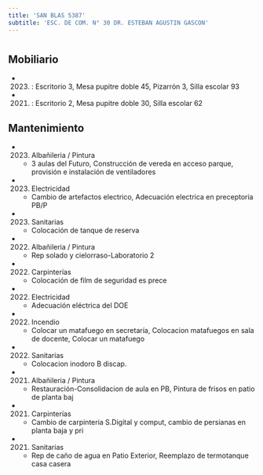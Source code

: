 ```yaml
---
title: 'SAN BLAS 5387'
subtitle: 'ESC. DE COM. N° 30 DR. ESTEBAN AGUSTIN GASCON'
---
```


#


## Mobiliario

*  (2023) : Escritorio 3, Mesa pupitre doble 45, Pizarrón 3, Silla escolar 93 

*  (2021) : Escritorio 2, Mesa pupitre doble 30, Silla escolar 62 





## Mantenimiento

*  (2023) Albañileria / Pintura 
    + 3 aulas del Futuro, Construcción de vereda en acceso parque, provisión e instalación de ventiladores

*  (2023) Electricidad 
    + Cambio de artefactos electrico, Adecuación electrica en preceptoria PB/P

*  (2023) Sanitarias 
    + Colocación de tanque de reserva

*  (2022) Albañileria / Pintura 
    + Rep solado y cielorraso-Laboratorio 2

*  (2022) Carpinterías 
    + Colocación de film de seguridad es prece

*  (2022) Electricidad 
    + Adecuación eléctrica del DOE

*  (2022) Incendio 
    + Colocar un matafuego en secretaría, Colocacion matafuegos en sala de docente, Colocar un matafuego

*  (2022) Sanitarias 
    + Colocacion inodoro B discap.

*  (2021) Albañileria / Pintura 
    + Restauración-Consolidacion de aula en PB, Pintura de frisos en patio de planta baj

*  (2021) Carpinterías 
    + Cambio de carpinteria S.Digital y comput, cambio de persianas en planta baja y pri

*  (2021) Sanitarias 
    + Rep de caño de agua en Patio Exterior, Reemplazo de termotanque casa casera



